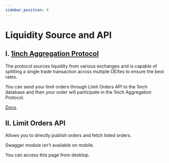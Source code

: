 ```yaml
---
sidebar_position: 6
---
```


# Liquidity Source and API

## I. [**1inch Aggregation Protocol**](https://1inch.io/aggregation-protocol/)
The protocol sources liquidity from various exchanges and is capable of splitting a single trade transaction across multiple DEXes to ensure the best rates.

You can send your limit orders through Limit Orders API to the 1inch database and then your order will participate in the 1inch Aggregation Protocol.

[Docs](/docs/aggregation-protocol/introduction).


## II. Limit Orders API

Allows you to directly publish orders and fetch listed orders.


<Tabs>
    <TabItem value="ethereum" label="Ethereum" default>
        <SwaggerDoc url="https://limit-orders.1inch.io/swagger/ethereum-json" />
    </TabItem>
    <TabItem value="BSC" label="Binance Smart Chain">
        <SwaggerDoc url="https://limit-orders.1inch.io/swagger/binance-json" />
    </TabItem>
    <TabItem value="polygon" label="Polygon">
        <SwaggerDoc url="https://limit-orders.1inch.io/swagger/polygon-json" />
    </TabItem>
    <TabItem value="optimism" label="Optimism">
        <SwaggerDoc url="https://limit-orders.1inch.io/swagger/optimism-json" />
    </TabItem>
    <TabItem value="arbitrum" label="Arbitrum">
        <SwaggerDoc url="https://limit-orders.1inch.io/swagger/arbitrum-json" />
    </TabItem>
    <TabItem value="fantom" label="Fantom">
        <SwaggerDoc url="https://limit-orders.1inch.io/swagger/fantom-json" />
    </TabItem>
    <TabItem value="gnosis-chain" label="Gnosis chain">
        <SwaggerDoc url="https://limit-orders.1inch.io/swagger/gnosis-json" />
    </TabItem>
    <TabItem value="avalanche" label="Avalanche">
        <SwaggerDoc url="https://limit-orders.1inch.io/swagger/avalanche-json" />
    </TabItem>
    <TabItem value="Klaytn" label="Klaytn">
        <SwaggerDoc url="https://limit-orders.1inch.io/swagger/klaytn-json" />
    </TabItem>
    <TabItem value="aurora" label="Aurora">
        <SwaggerDoc url="Https://limit-orders.1inch.io/swagger/aurora-json" />
    </TabItem>
</Tabs>


<div class="warning-swagger">
    <p>Swagger module isn't available on mobile.</p>
    <p>You can access this page from desktop.</p>
</div>
